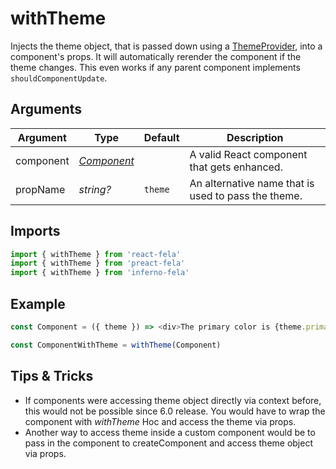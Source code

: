 # withTheme

Injects the theme object, that is passed down using a [ThemeProvider](ThemeProvider.md), into a component's props.
It will automatically rerender the component if the theme changes. This even works if any parent component implements `shouldComponentUpdate`.

## Arguments

| Argument  | Type                                                                                    | Default | Description                                         |
| --------- | --------------------------------------------------------------------------------------- | ------- | --------------------------------------------------- |
| component | _[Component](https://facebook.github.io/react/docs/top-level-api.html#react.component)_ |         | A valid React component that gets enhanced.         |
| propName  | _string?_                                                                               | `theme` | An alternative name that is used to pass the theme. |

## Imports

```javascript nocopy
import { withTheme } from 'react-fela'
import { withTheme } from 'preact-fela'
import { withTheme } from 'inferno-fela'
```

## Example

```javascript
const Component = ({ theme }) => <div>The primary color is {theme.primary}</div>

const ComponentWithTheme = withTheme(Component)
```

## Tips & Tricks

- If components were accessing theme object directly via context before, this would not be possible since 6.0 release. You would have to wrap the component with _withTheme_ Hoc and access the theme via props.
- Another way to access theme inside a custom component would be to pass in the component to createComponent and access theme object via props.
